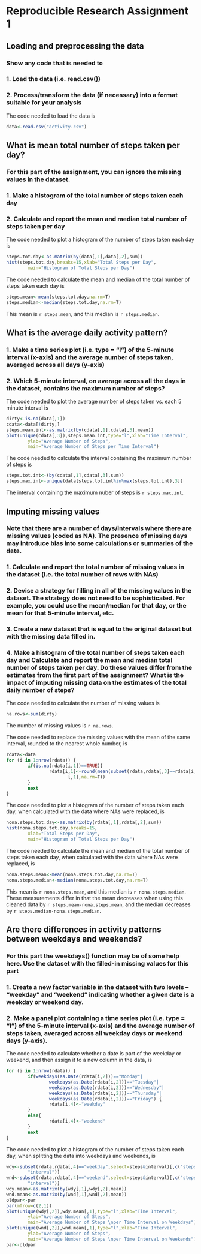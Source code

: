 Reproducible Research Assignment 1
==================================
## Loading and preprocessing the data
### Show any code that is needed to

### 1. Load the data (i.e. read.csv())
### 2. Process/transform the data (if necessary) into a format suitable for your analysis

The code needed to load the data is
```r
data<-read.csv("activity.csv")
```
## What is mean total number of steps taken per day?

### For this part of the assignment, you can ignore the missing values in the dataset.

### 1. Make a histogram of the total number of steps taken each day
### 2. Calculate and report the mean and median total number of steps taken per day

The code needed to plot a histogram of the number of steps taken each day is
```r
steps.tot.day<-as.matrix(by(data[,1],data[,2],sum))
hist(steps.tot.day,breaks=15,xlab="Total Steps per Day",
        main="Histogram of Total Steps per Day")
```

The code needed to calculate the mean and median of the total number of steps taken each day is
```r
steps.mean<-mean(steps.tot.day,na.rm=T)
steps.median<-median(steps.tot.day,na.rm=T)
```
This mean is `r steps.mean`, and this median is `r steps.median`.

## What is the average daily activity pattern?

### 1. Make a time series plot (i.e. type = "l") of the 5-minute interval (x-axis) and the average number of steps taken, averaged across all days (y-axis)
### 2. Which 5-minute interval, on average across all the days in the dataset, contains the maximum number of steps?

The code needed to plot the average number of steps taken vs. each 5 minute interval is
```r
dirty<-is.na(data[,1])
cdata<-data[!dirty,]
steps.mean.int<-as.matrix(by(cdata[,1],cdata[,3],mean))
plot(unique(cdata[,3]),steps.mean.int,type="l",xlab="Time Interval",
        ylab="Average Number of Steps",
        main="Average Number of Steps per Time Interval")
```

The code needed to calculate the interval containing the maximum number of steps is
```r
steps.tot.int<-(by(cdata[,1],cdata[,3],sum))
steps.max.int<-unique(data[steps.tot.int%in%max(steps.tot.int),3])
```
The interval containing the maximum nuber of steps is `r steps.max.int`.

## Imputing missing values

### Note that there are a number of days/intervals where there are missing values (coded as NA). The presence of missing days may introduce bias into some calculations or summaries of the data.

### 1. Calculate and report the total number of missing values in the dataset (i.e. the total number of rows with NAs)
### 2. Devise a strategy for filling in all of the missing values in the dataset. The strategy does not need to be sophisticated. For example, you could use the mean/median for that day, or the mean for that 5-minute interval, etc.
### 3. Create a new dataset that is equal to the original dataset but with the missing data filled in.
###  4. Make a histogram of the total number of steps taken each day and Calculate and report the mean and median total number of steps taken per day. Do these values differ from the estimates from the first part of the assignment? What is the impact of imputing missing data on the estimates of the total daily number of steps?

The code needed to calculate the number of missing values is
```r
na.rows<-sum(dirty)
```
The number of missing values is `r na.rows`.

The code needed to replace the missing values with the mean of the same interval, rounded to the nearest whole number, is
```r
rdata<-data
for (i in 1:nrow(rdata)) {
        if(is.na(rdata[i,1])==TRUE){
                rdata[i,1]<-round(mean(subset(rdata,rdata[,3]==rdata[i,3])
                       [,1],na.rm=T))
        }
        next
}
```
The code needed to plot a histogram of the number of steps taken each day, when calculated with the data where NAs were replaced, is
```r
nona.steps.tot.day<-as.matrix(by(rdata[,1],rdata[,2],sum))
hist(nona.steps.tot.day,breaks=15,
        xlab="Total Steps per Day",
        main="Histogram of Total Steps per Day")
```

The code needed to calculate the mean and median of the total number of steps taken each day, when calculated with the data where NAs were replaced, is
```r
nona.steps.mean<-mean(nona.steps.tot.day,na.rm=T)
nona.steps.median<-median(nona.steps.tot.day,na.rm=T)
```
This mean is `r nona.steps.mean`, and this median is `r nona.steps.median`.  These measurements differ in that the mean decreases when using this cleaned data by `r steps.mean-nona.steps.mean`, and the median decreases by `r steps.median-nona.steps.median`.

## Are there differences in activity patterns between weekdays and weekends?

### For this part the weekdays() function may be of some help here. Use the dataset with the filled-in missing values for this part

### 1. Create a new factor variable in the dataset with two levels – “weekday” and “weekend” indicating whether a given date is a weekday or weekend day.
### 2. Make a panel plot containing a time series plot (i.e. type = "l") of the 5-minute interval (x-axis) and the average number of steps taken, averaged across all weekday days or weekend days (y-axis). 

The code needed to calculate whether a date is part of the weekday or weekend, and then assign it to a new column in the data, is
```r
for (i in 1:nrow(rdata)) {
        if(weekdays(as.Date(rdata[i,2]))=="Monday"|
                weekdays(as.Date(rdata[i,2]))=="Tuesday"|
                weekdays(as.Date(rdata[i,2]))=="Wednesday"|
                weekdays(as.Date(rdata[i,2]))=="Thursday"|
                weekdays(as.Date(rdata[i,2]))=="Friday") {
                rdata[i,4]<-"weekday"
        }
        else{
                rdata[i,4]<-"weekend"
        }
        next
}
```
The code needed to plot a histogram of the number of steps taken each day, when splitting the data into weekdays and weekends, is
```r
wdy<-subset(rdata,rdata[,4]=="weekday",select=steps&interval)[,c("steps",
        "interval")]
wnd<-subset(rdata,rdata[,4]=="weekend",select=steps&interval)[,c("steps",
        "interval")]
wdy.mean<-as.matrix(by(wdy[,1],wdy[,2],mean))
wnd.mean<-as.matrix(by(wnd[,1],wnd[,2],mean))
oldpar<-par
par(mfrow=c(2,1))
plot(unique(wdy[,2]),wdy.mean[,1],type="l",xlab="Time Interval",
        ylab="Average Number of Steps",
        main="Average Number of Steps \nper Time Interval on Weekdays")
plot(unique(wnd[,2]),wnd.mean[,1],type="l",xlab="Time Interval",
        ylab="Average Number of Steps",
        main="Average Number of Steps \nper Time Interval on Weekends")
par<-oldpar
```